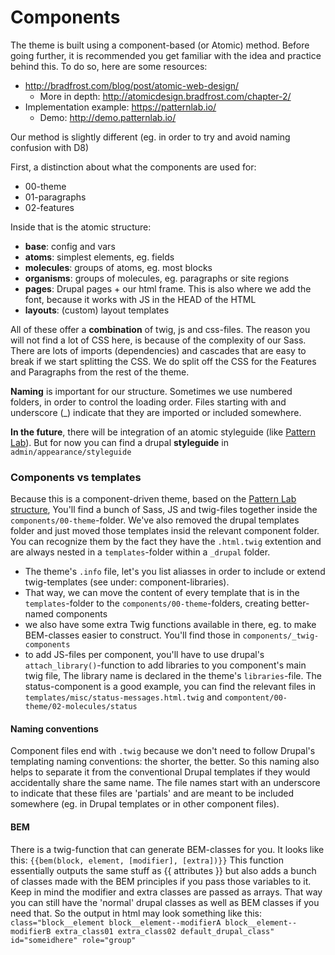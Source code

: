 
# Components

The theme is built using a component-based (or Atomic) method.
Before going further, it is recommended you get familiar with the idea and
practice behind this. To do so, here are some resources:

- http://bradfrost.com/blog/post/atomic-web-design/
  - More in depth: http://atomicdesign.bradfrost.com/chapter-2/
- Implementation example: https://patternlab.io/
  - Demo: http://demo.patternlab.io/

Our method is slightly different (eg. in order to try and avoid naming
confusion with D8)

First, a distinction about what the components are used for:

- 00-theme
- 01-paragraphs
- 02-features

Inside that is the atomic structure:

- **base**: config and vars
- **atoms**: simplest elements, eg. fields
- **molecules**: groups of atoms, eg. most blocks
- **organisms**: groups of molecules, eg. paragraphs or site regions
- **pages**: Drupal pages + our html frame. This is also where we add the font,
because it works with JS in the HEAD of the HTML
- **layouts**: (custom) layout templates


All of these offer a **combination** of twig, js and css-files.
The reason you will not find a lot of CSS here, is because of the complexity
of our Sass. There are lots of imports (dependencies) and cascades that are
easy to break if we start splitting the CSS.
We do split off the CSS for the Features and Paragraphs from the rest of the
theme.

**Naming** is important for our structure. Sometimes we use numbered folders,
in order to control the loading order. Files starting with and underscore (_)
indicate that they are imported or included somewhere.

**In the future**, there will be integration of an atomic styleguide
(like [Pattern Lab](http://demo.patternlab.io/)). But for now you can find a
drupal **styleguide** in `admin/appearance/styleguide`


### Components vs templates

Because this is a component-driven theme, based on the [Pattern Lab structure](http://patternlab.io/docs/pattern-organization.html), You'll find a bunch of Sass, JS and twig-files together inside the `components/00-theme`-folder.
We've also removed the drupal templates folder and just moved those templates insid the relevant component folder. You can recognize them by the fact they have the `.html.twig` extention and are always nested in a `templates`-folder within a `_drupal` folder.

- The theme's `.info` file, let's you list aliasses in order to include or extend twig-templates (see under: component-libraries).
- That way, we can move the content of every template that is in the `templates`-folder to the `components/00-theme`-folders, creating better-named components
- we also have some extra Twig functions available in there, eg. to make BEM-classes easier to construct. You'll find those in `components/_twig-components`
- to add JS-files per component, you'll have to use drupal's `attach_library()`-function to add libraries to you component's main twig file,
The library name is declared in the theme's `libraries`-file.
The status-component is a good example, you can find the relevant files in `templates/misc/status-messages.html.twig` and `compontent/00-theme/02-molecules/status`

#### Naming conventions

Component files end with `.twig` because we don't need to follow Drupal's templating naming conventions: the shorter, the better. So this naming also helps to separate it from the conventional Drupal templates if they would accidentally share the same name.
The file names start with an underscore to indicate that these files are 'partials' and are meant to be included somewhere (eg. in Drupal templates or in other component files).

#### BEM

There is a twig-function that can generate BEM-classes for you.
It looks like this: `{{bem(block, element, [modifier], [extra])}}`
This function essentially outputs the same stuff as {{ attributes }} but also adds a bunch of classes made with the BEM principles if you pass those variables to it. Keep in mind the modifier and extra classes are passed as arrays.
That way you can still have the 'normal' drupal classes as well as BEM classes if you need that.
So the output in html may look something like this:
`class="block__element block__element--modifierA block__element--modifierB extra_class01 extra_class02 default_drupal_class" id="someidhere" role="group"`
